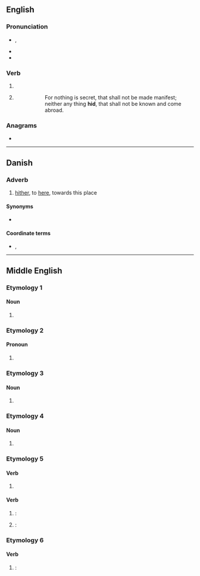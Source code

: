{{also|HID|híd}}
==English==

===Pronunciation===
* {{enPR|hĭd}}, {{IPA|en|/hɪd/}}
* {{audio|en|en-us-hid.ogg|Audio (US)}}
* {{rhymes|en|ɪd|s=1}}

===Verb===
{{head|en|verb form}}

# {{en-simple past of|hide}}
# {{lb|en|archaic}} {{past participle of|en|hide|nocat=1}}
#: {{RQ:Authorized Version|Luke|8|17}}
#:: For nothing is secret, that shall not be made manifest; neither any thing '''hid''', that shall not be known and come abroad.

===Anagrams===
* {{anagrams|en|a=dhi|HDI}}

----

==Danish==

===Adverb===
{{da-adv}}

# {{lb|da|archaic}} [[hither]], to [[here]], towards this place

====Synonyms====
* {{l|da|hertil}}

====Coordinate terms====
* {{l|da|did}}, {{l|da|der}}

----

==Middle English==

===Etymology 1===

====Noun====
{{head|enm|noun}}

# {{alt form|enm|hide||concealment}}

===Etymology 2===

====Pronoun====
{{head|enm|pronoun}}

# {{alt form|enm|hit||it}}

===Etymology 3===

====Noun====
{{enm-noun|hides|hiden}}

# {{alt form|enm|hyde||skin}}

===Etymology 4===

====Noun====
{{head|enm|noun}}

# {{alt form|enm|hythe||landing place, port}}

===Etymology 5===

====Verb====
{{enm-verb|hideth|hidende|hidde}}

# {{alt form|enm|hiden||to hide}}

====Verb====
{{head|enm|verb form}}

# {{alt form|enm|hideth}}: {{infl of|enm|hiden||3|s|pres}}
# {{alt form|enm|hidde}}: {{infl of|enm|hiden||simple|past//past|part}}

===Etymology 6===

====Verb====
{{head|enm|verb form}}

# {{alt form|enm|hyed}}: {{infl of|enm|hyen||simple|past//past|part}}
